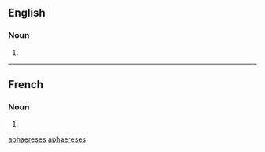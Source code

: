 {{also|aphaereses}}
==English==

===Noun===
{{head|en|noun form}}

# {{en-irregular plural of|ending=es|aphæresis}}

[[Category:English terms spelled with Æ|aphaereses]]

----

==French==

===Noun===
{{head|fr|noun plural form|g=f}}

# {{plural of|fr|aphærese}}

[[Category:French terms spelled with Æ|aphaereses]]